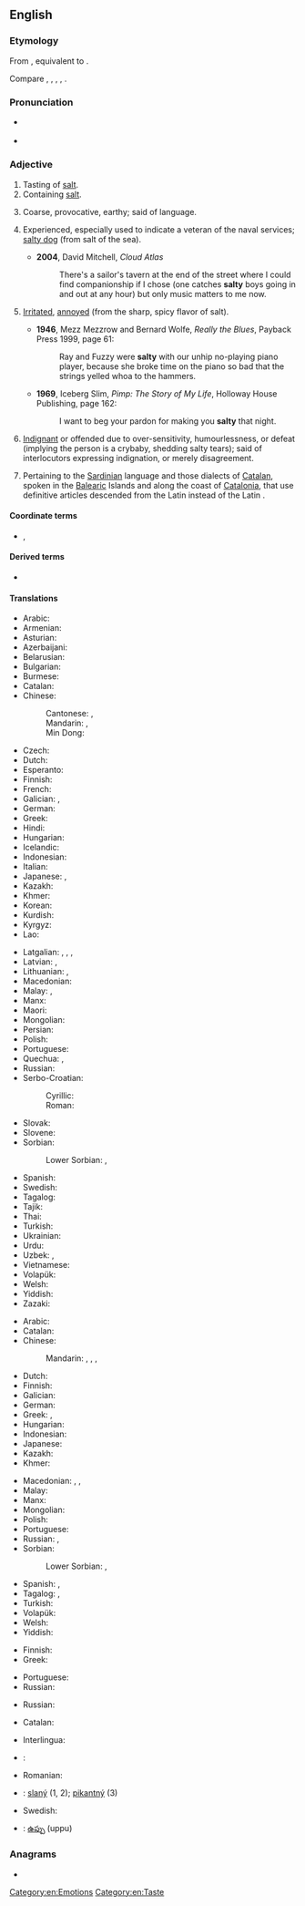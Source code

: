 ==English==

===Etymology===
From {{inh|en|enm|salti}}, equivalent to {{suffix|en|salt|y}}.

Compare {{cog|stq|soaltich|t=salty}}, {{cog|fy|sâltich|t=salty}}, {{cog|nl|zoutig|t=salty}}, {{cog|nds-de|soltig|t=salty}}, {{cog|de|salzig|t=salty}}.

===Pronunciation===
* {{a|UK}} {{IPA|/ˈsɒl.ti/|lang=en}}
* {{rhymes|ɒlti|lang=en}}

===Adjective===
{{en-adj|er}}

# Tasting of [[salt]].
# Containing [[salt]].
# {{lb|en|figuratively}} Coarse, provocative, earthy; said of language.
# {{lb|en|figuratively}} Experienced, especially used to indicate a veteran of the naval services; [[salty dog]] (from salt of the sea).
#* '''2004''', David Mitchell, ''Cloud Atlas''
#*: There's a sailor's tavern at the end of the street where I could find companionship if I chose (one catches '''salty''' boys going in and out at any hour) but only music matters to me now.
# {{lb|en|US|_|slang|dated}} [[irritated|Irritated]], [[annoyed]] (from the sharp, spicy flavor of salt).
#* '''1946''', Mezz Mezzrow and Bernard Wolfe, ''Really the Blues'', Payback Press 1999, page 61:
#*: Ray and Fuzzy were '''salty''' with our unhip no-playing piano player, because she broke time on the piano so bad that the strings yelled whoa to the hammers.
#* '''1969''', Iceberg Slim, ''Pimp: The Story of My Life'', Holloway House Publishing, page 162:
#*: I want to beg your pardon for making you '''salty''' that night.
# {{lb|en|internet slang|derogatory}} [[indignant|Indignant]] or offended due to over-sensitivity, humourlessness, or defeat (implying the person is a crybaby, shedding salty tears); said of interlocutors expressing indignation, or merely disagreement.
# {{lb|en|linguistics}} Pertaining to the [[Sardinian]] language and those dialects of [[Catalan]], spoken in the [[Balearic]] Islands and along the coast of [[Catalonia]], that use definitive articles descended from the Latin {{m|la|ipse||self}} instead of the Latin {{m|la|ille||that}}.

====Coordinate terms====
* {{sense|irritated attitude}} {{l|en|saltyback}}, {{l|en|sassy}}

====Derived terms====
* {{sense|experienced sailor}} {{l|en|salty dog}}

====Translations====
{{trans-top|tasting of salt}}
* Arabic: {{t|ar|مَالِح}}
* Armenian: {{t+|hy|աղի}}
* Asturian: {{t|ast|saláu}}
* Azerbaijani: {{t+|az|duzlu}}
* Belarusian: {{t|be|салёны}}
* Bulgarian: {{t+|bg|соле́н}}
* Burmese: {{t+|my|ငန်}}
* Catalan: {{t|ca|salat}}
* Chinese:
*: Cantonese: {{t|yue|鹹|sc=Hani}}, {{t|yue|咸|tr=haam4|sc=Hani}}
*: Mandarin: {{t+|cmn|鹹|sc=Hani}}, {{t+|cmn|咸|tr=xián|sc=Hani}}
*: Min Dong: {{t|cdo|咸|tr=geing|sc=Hani}}
* Czech: {{t+|cs|slaný}}
* Dutch: {{t+|nl|zout}}
* Esperanto: {{t+|eo|sala}}
* Finnish: {{t+|fi|suolainen}}
* French: {{t+|fr|salé}}
* Galician: {{t+|gl|salado}}, {{t+|gl|salgado|m}}
* German: {{t+|de|salzig}}
* Greek: {{t+|el|αλμυρός|m}}
* Hindi: {{t+|hi|नमकीन|tr=namakīn}}
* Hungarian: {{t+|hu|sós}}
* Icelandic: {{t|is|saltur}}
* Indonesian: {{t+|id|asin}}
* Italian: {{t+|it|salato}}
* Japanese: {{t|ja|塩っぱい|tr=しょっぱい, shoppai}}, {{t+|ja|塩辛い|tr=しおからい, shiokarai}}
* Kazakh: {{t|kk|тұзды|sc=Cyrl}}
* Khmer: {{t+|km|ប្រៃ}}
* Korean: {{t+|ko|짜다}}
* Kurdish: {{t+|ku|şor}}
* Kyrgyz: {{t+|ky|туздуу}}
* Lao: {{t|lo|ເຄັມ}}
{{trans-mid}}
* Latgalian: {{t|ltg|suolejs|m}}, {{t|ltg|suoleja|f}}, {{t|ltg|syurs|m}}, {{t|ltg|syura|f}}
* Latvian: {{t|lv|sāļš|m}}, {{t|lv|sāļa|f}}
* Lithuanian: {{t|lt|sūrus|m}}, {{t|lt|sūri|f}}
* Macedonian: {{t|mk|солен|m|tr=sólen}} <!-- {{t|mk|солена|f|tr=sólena}}, {{t|mk|солено|n|tr=sóleno}} -->
* Malay: {{t|ms|masin}}, {{t|ms|asin}}
* Manx: {{t|gv|sailjey}}
* Maori: {{t|mi|totetote}}
* Mongolian: {{t|mn|давстай}}
* Persian: {{t+|fa|شور|tr=šur|sc=fa-Arab}}
* Polish: {{t+|pl|słony}}
* Portuguese: {{t+|pt|salgado}}
* Quechua: {{t|qu|qullpa}}, {{t|qu|millu}}
* Russian: {{t+|ru|солёный}}
* Serbo-Croatian:
*: Cyrillic: {{t|sh|слан}}
*: Roman: {{t+|sh|slan}}
* Slovak: {{t+|sk|slaný}}
* Slovene: {{t+|sl|slan}}
* Sorbian:
*: Lower Sorbian: {{t|dsb|solny}}, {{t|dsb|słony}}
* Spanish: {{t+|es|salado}}
* Swedish: {{t+|sv|salt}}
* Tagalog: {{t|tl|maalat}}
* Tajik: {{t|tg|шӯр}}
* Thai: {{t+|th|เค็ม}}
* Turkish: {{t+|tr|tuzlu}}
* Ukrainian: {{t|uk|солоний|tr=solónyj|sc=Cyrl}}
* Urdu: {{t|ur|نمکین|tr=namakīn}}
* Uzbek: {{t+|uz|tuzli}}, {{t+|uz|shoʻr}}
* Vietnamese: {{t+|vi|mặn}}
* Volapük: {{t+|vo|salöfik}}
* Welsh: {{t+|cy|hallt}}
* Yiddish: {{t|yi|זאַלציק}}
* Zazaki: {{t|zza|solın}}
{{trans-bottom}}

{{trans-top|containing salt}}
* Arabic: {{t|ar|مِلْحِيّ}}
* Catalan: {{t|ca|salat}}
* Chinese:
*: Mandarin: {{t+|cmn|鹹|sc=Hani}}, {{t+|cmn|咸|tr=xián|sc=Hani}}, {{t+|cmn|鹽|alt=鹽的|sc=Hani}}, {{t+|cmn|盐|alt=盐的|tr=yán de|sc=Hani}}
* Dutch: {{t+|nl|zout}}
* Finnish: {{t+|fi|suolainen}}
* Galician: {{t+|gl|salgado|m}}
* German: {{t+|de|salzhaltig}}
* Greek: {{t+|el|αλατούχος|m|f}}, {{t|el|αλατώδης|m|f}}
* Hungarian: {{t+|hu|sós}}
* Indonesian: {{t+|id|asin}}
* Japanese: {{t|ja|塩っぱい|tr=しょっぱい, shoppai}}
* Kazakh: {{t|kk|тұзды|sc=Cyrl}}
* Khmer: {{t+|km|ប្រៃ}}
{{trans-mid}}
* Macedonian: {{t|mk|солен|m|tr=sólen}}, {{t|mk|солена|f|tr=sólena}}, {{t|mk|солено|n|tr=sóleno}}
* Malay: {{t|ms|bergaram}}
* Manx: {{t|gv|sailjey}}
* Mongolian: {{t-needed|mn}}
* Polish: {{t+|pl|słony}}
* Portuguese: {{t+|pt|salgado}}
* Russian: {{t+|ru|солёный}}, {{t+|ru|соляно́й}}
* Sorbian:
*: Lower Sorbian: {{t|dsb|solny}}, {{t|dsb|słony}}
* Spanish: {{t+|es|salado|m}}, {{t+|es|salada|f}}
* Tagalog: {{t|tl|maalat}}, {{t|tl|maasin}}
* Turkish: {{t+|tr|tuzlu}}
* Volapük: {{t|vo|salerik}}
* Welsh: {{t+|cy|hallt}}
* Yiddish: {{t|yi|זאַלציק}}
{{trans-bottom}}

{{trans-top|of language: coarse, provocative}}
* Finnish: {{t+|fi|rasvainen}}
* Greek: {{t+|el|πνευματώδης|m|f}}
{{trans-mid}}
* Portuguese: {{t+|pt|salgado}}
* Russian: {{t+|ru|солёный}}
{{trans-bottom}}

{{trans-top|experienced}}
* Russian: {{t+|ru|быва́лый}}
{{trans-mid}}
{{trans-bottom}}

{{trans-top|pertaining to article usage in Catalan dialects}}
* Catalan: {{t|ca|salat}}
{{trans-mid}}
{{trans-bottom}}

{{checktrans-top}}
* Interlingua: {{t-check|ia|salate}}
* {{ttbc|no}}: {{l|no|salt}}
* Romanian: {{t-check|ro|sărat}}
{{trans-mid}}
* {{ttbc|sk}}: [[slaný]] (1, 2); [[pikantný]] (3)
* Swedish: {{t+check|sv|salt}}
* {{ttbc|te}}: [[ఉప్పు]] (uppu)
{{trans-bottom}}

===Anagrams===
* {{anagrams|en|slaty}}

[[Category:en:Emotions]]
[[Category:en:Taste]]